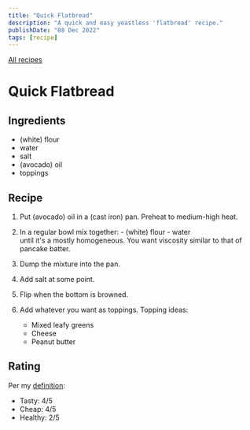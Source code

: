 ```yaml
---
title: "Quick Flatbread"
description: "A quick and easy yeastless 'flatbread' recipe."
publishDate: "08 Dec 2022"
tags: [recipe]
---
```


[All recipes](/tags/recipe/)

# Quick Flatbread

## Ingredients

- (white) flour
- water
- salt
- (avocado) oil
- toppings

## Recipe

1. Put (avocado) oil in a (cast iron) pan. Preheat to medium-high heat.

2. In a regular bowl mix together: - (white) flour - water\
   until it's a mostly homogeneous. You want viscosity similar to that of pancake batter.

3. Dump the mixture into the pan.

4. Add salt at some point.

5. Flip when the bottom is browned.

6. Add whatever you want as toppings. Topping ideas:
   - Mixed leafy greens
   - Cheese
   - Peanut butter

## Rating

Per my [definition](/posts/life/good-food):

- Tasty: 4/5
- Cheap: 4/5
- Healthy: 2/5
